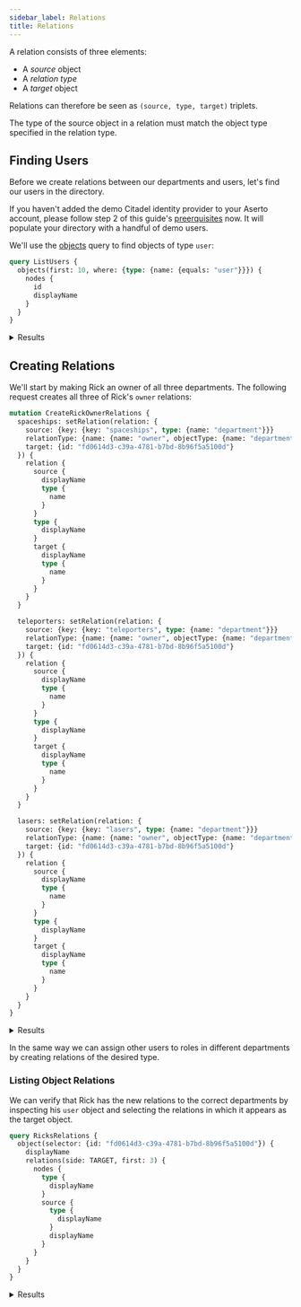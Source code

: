 ```yaml
---
sidebar_label: Relations
title: Relations
---
```


A relation consists of three elements:

* A _source_ object
* A _relation type_
* A _target_ object

Relations can therefore be seen as `(source, type, target)` triplets.

The type of the source object in a relation must match the object type specified in the relation type.


## Finding Users

Before we create relations between our departments and users, let's find our users in the directory.

If you haven't added the demo Citadel identity provider to your Aserto account, please follow step 2 of this guide's
[preerquisites](scenario#prerequisites) now. It will populate your directory with a handful of demo users.

We'll use the [objects](/docs/directory-api-reference/schema/queries/objects) query to find objects of type `user`:

```graphql title="Query"
query ListUsers {
  objects(first: 10, where: {type: {name: {equals: "user"}}}) {
    nodes {
      id
      displayName
    }
  }
}
```

<details>
  <summary>Results</summary>
  <div><span/>

```graphql
{
  "data": {
    "objects": {
      "nodes": [
        {
          "id": "fd0614d3-c39a-4781-b7bd-8b96f5a5100d",
          "displayName": "Rick Sanchez"
        },
        {
          "id": "fd1614d3-c39a-4781-b7bd-8b96f5a5100d",
          "displayName": "Morty Smith"
        },
        {
          "id": "fd2614d3-c39a-4781-b7bd-8b96f5a5100d",
          "displayName": "Summer Smith"
        },
        {
          "id": "fd3614d3-c39a-4781-b7bd-8b96f5a5100d",
          "displayName": "Beth Smith"
        },
        {
          "id": "fd4614d3-c39a-4781-b7bd-8b96f5a5100d",
          "displayName": "Jerry Smith"
        }
      ]
    }
  }
}
```
 </div>
</details>

## Creating Relations

We'll start by making Rick an owner of all three departments.
The following request creates all three of Rick's `owner` relations:

```graphql title="Query"
mutation CreateRickOwnerRelations {
  spaceships: setRelation(relation: {
    source: {key: {key: "spaceships", type: {name: "department"}}}
    relationType: {name: {name: "owner", objectType: {name: "department"}}}
    target: {id: "fd0614d3-c39a-4781-b7bd-8b96f5a5100d"}
  }) {
    relation {
      source {
        displayName
        type {
          name
        }
      }
      type {
        displayName
      }
      target {
        displayName
        type {
          name
        }
      }
    }
  }

  teleporters: setRelation(relation: {
    source: {key: {key: "teleporters", type: {name: "department"}}}
    relationType: {name: {name: "owner", objectType: {name: "department"}}}
    target: {id: "fd0614d3-c39a-4781-b7bd-8b96f5a5100d"}
  }) {
    relation {
      source {
        displayName
        type {
          name
        }
      }
      type {
        displayName
      }
      target {
        displayName
        type {
          name
        }
      }
    }
  }

  lasers: setRelation(relation: {
    source: {key: {key: "lasers", type: {name: "department"}}}
    relationType: {name: {name: "owner", objectType: {name: "department"}}}
    target: {id: "fd0614d3-c39a-4781-b7bd-8b96f5a5100d"}
  }) {
    relation {
      source {
        displayName
        type {
          name
        }
      }
      type {
        displayName
      }
      target {
        displayName
        type {
          name
        }
      }
    }
  }
}
```

<details>
  <summary>Results</summary>
  <div><span/>

```json
{
  "data": {
    "spaceships": {
      "relation": {
        "source": {
          "displayName": "Spaceships",
          "type": {
            "name": "department"
          }
        },
        "type": {
          "displayName": "department::owner"
        },
        "target": {
          "displayName": "Rick Sanchez",
          "type": {
            "name": "user"
          }
        }
      }
    },
    "teleporters": {
      "relation": {
        "source": {
          "displayName": "Teleporters",
          "type": {
            "name": "department"
          }
        },
        "type": {
          "displayName": "department::owner"
        },
        "target": {
          "displayName": "Rick Sanchez",
          "type": {
            "name": "user"
          }
        }
      }
    },
    "lasers": {
      "relation": {
        "source": {
          "displayName": "Lasers",
          "type": {
            "name": "department"
          }
        },
        "type": {
          "displayName": "department::owner"
        },
        "target": {
          "displayName": "Rick Sanchez",
          "type": {
            "name": "user"
          }
        }
      }
    }
  }
}
```
 </div>
</details>

In the same way we can assign other users to roles in different departments by creating relations of the desired type.

### Listing Object Relations

We can verify that Rick has the new relations to the correct departments by inspecting his `user` object and selecting
the relations in which it appears as the target object.

```graphql title="Query"
query RicksRelations {
  object(selector: {id: "fd0614d3-c39a-4781-b7bd-8b96f5a5100d"}) {
    displayName
    relations(side: TARGET, first: 3) {
      nodes {
        type {
          displayName
        }
        source {
          type {
            displayName
          }
          displayName
        }
      }
    }
  }
}
```

<details>
  <summary>Results</summary>
  <div><span/>

```json
{
  "data": {
    "object": {
      "displayName": "Rick Sanchez",
      "relations": {
        "nodes": [
          {
            "type": {
              "displayName": "department::owner"
            },
            "source": {
              "type": {
                "displayName": "Department"
              },
              "displayName": "Teleporters"
            }
          },
          {
            "type": {
              "displayName": "department::owner"
            },
            "source": {
              "type": {
                "displayName": "Department"
              },
              "displayName": "Lasers"
            }
          },
          {
            "type": {
              "displayName": "department::owner"
            },
            "source": {
              "type": {
                "displayName": "Department"
              },
              "displayName": "Spaceships"
            }
          }
        ]
      }
    }
  }
}
```
 </div>
</details>
